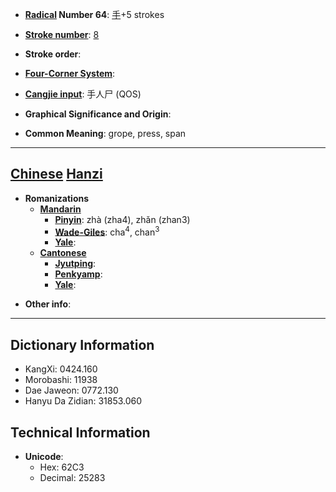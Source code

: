 * '''[[Wiktionary:Chinese radical index| Radical]] Number 64''': [[Wiktionary:Chinese radical index 手|手]]+5 strokes

* '''[[Wiktionary:Chinese total strokes index|Stroke number]]''': [[Wiktionary:Chinese total strokes index 8|8]]

* '''Stroke order''': 

* '''[[Wiktionary:Chinese four corner index|Four-Corner System]]''': 

* '''[[Wiktionary:Chinese Cangjie index|Cangjie input]]''': 手人尸 (QOS)

* '''Graphical Significance and Origin''': 

* '''Common Meaning''': grope, press, span

----

== [[Chinese]] [[Hanzi]] ==

* '''Romanizations'''
** '''[[Mandarin]]'''
*** '''[[Pinyin]]''': zhà (zha4), zhǎn (zhan3)
*** '''[[Wade-Giles]]''': cha<sup>4</sup>, chan<sup>3</sup>
*** '''[[Yale]]''': 
** '''[[Cantonese]]'''
*** '''[[Jyutping]]''':
*** '''[[Penkyamp]]''': 
*** '''[[Yale]]''': 

* '''Other info''': 

----

== Dictionary Information ==

* KangXi: 0424.160
* Morobashi: 11938
* Dae Jaweon: 0772.130
* Hanyu Da Zidian: 31853.060

== Technical Information ==

* '''Unicode''':
** Hex: 62C3
** Decimal: 25283